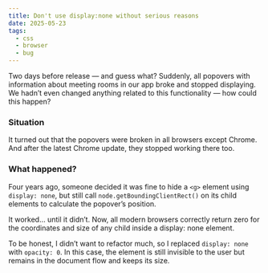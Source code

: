 ```yaml
---
title: Don't use display:none without serious reasons
date: 2025-05-23
tags:
  - css
  - browser
  - bug
---
```


Two days before release — and guess what? Suddenly, all popovers with information about meeting rooms in our app broke and stopped displaying. We hadn’t even changed anything related to this functionality — how could this happen?

### Situation
It turned out that the popovers were broken in all browsers except Chrome. And after the latest Chrome update, they stopped working there too.

### What happened?

Four years ago, someone decided it was fine to hide a `<g>` element using `display: none`, but still call `node.getBoundingClientRect()` on its child elements to calculate the popover’s position.

It worked… until it didn’t. Now, all modern browsers correctly return zero for the coordinates and size of any child inside a display: none element.

To be honest, I didn’t want to refactor much, so I replaced `display: none` with `opacity: 0`. In this case, the element is still invisible to the user but remains in the document flow and keeps its size.

